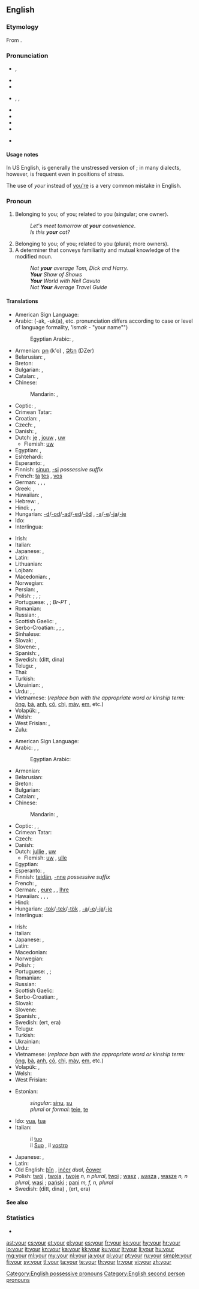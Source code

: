 ==English==
{{wikipedia}}

===Etymology===
From {{etyl|ang}} {{term|eower|ēower|lang=ang}}.

===Pronunciation===
* {{a|UK}} {{IPA|/jɔː(ɹ)/}}, {{X-SAMPA|/jO:(r)/}}
* {{audio|En-uk-your.ogg|Audio (UK)}}
* {{rhymes|ɔː(r)}}
* {{a|US}} {{enPR|yôr}}, {{IPA|/joʊɹ/|/jɔːɹ/|/joʊɻ/|/jɔːɻ/|/jʊəɹ/|/jɚ/|/jɝ/}}, {{X-SAMPA|/jO:r/}}
* {{audio|en-us-your.ogg|Audio (US)}}
* {{audio|en-us-your unstressed.ogg|Audio (US), unstressed}}
* {{rhymes|oʊr|ɔː(r)}}
* {{homophones|yore|you're}}
* {{homophones|yaw}} {{qualifier|in non-rhotic accents}}

====Usage notes====
In US English, {{IPAchar|/jɚ/}} is generally the unstressed version of {{IPAchar|/jɔːɹ/}}; in many dialects, however, {{IPAchar|/jɝ/}} is frequent even in positions of stress.

The use of ''your'' instead of [[you're]] is a very common mistake in English.

===Pronoun===
{{en-pron|desc=possessive}}

# Belonging to you; of you; related to you (singular; one owner).
#: ''Let's meet tomorrow at '''your''' convenience''.
#: ''Is this '''your''' cat?''
# Belonging to you; of you; related to you (plural; more owners).
# A determiner that conveys familiarity and mutual knowledge of the modified noun.
#: ''Not '''your''' average Tom, Dick and Harry.''
#: '''''Your''' Show of Shows''
#: '''''Your''' World with Neil Cavuto''
#: ''Not '''Your''' Average Travel Guide''

====Translations====
<!--IMHO, masculine singular translation should suffice; feminine and plurals should be found in the article for masculine singular. --~~~~ -->
{{trans-top|belonging to you (singular; one owner)}}
* American Sign Language: {{tø|ase|FlatB@Chesthigh-FingerUp|xs=American Sign Language}}
* Arabic: {{t-|ar|ك|alt=ـك}} (-ak, -uk(a), etc. pronunciation differs according to case or level of language formality, 'ism''ak'' - "your name"")
*: Egyptian Arabic: {{qualifier|owner is male}} {{tø|arz|ك|alt=ـك|tr=-ak or k|sc=Arab|xs=Egyptian Arabic}}, {{qualifier|owner is female}} {{tø|arz|ك|alt=ـك|tr=-ek or ki|sc=Arab|xs=Egyptian Arabic}}
* Armenian: [[քո]] (k'o) {{qualifier|informal}}, [[Ձեր]] (DZer) {{qualifier|informal}}
* Belarusian: {{t-|be|твой|tr=tvoj|xs=Belarusian}}, {{t-|be|ваш|tr=vaš|xs=Belarusian}} {{qualifier|formal}}
* Breton: {{t+|br|da|xs=Breton}}
* Bulgarian: {{t-|bg|твой|tr=tvoj}}, {{t-|bg|ваш|tr=vaš}} {{qualifier|formal}}
* Catalan: {{t|ca|el teu}}, {{t|ca|la teva}}
* Chinese:
*: Mandarin: {{t-|cmn|你|alt=你的|tr=nǐ-de|sc=Hani}}, {{t-|cmn|您|alt=您的|tr=nín-de|sc=Hani}} {{qualifier|formal}}
* Coptic: {{qualifier|owner is male}} {{tø|cop|ⲡⲉⲕ|m|tr=pek}} {{tø|cop|ⲧⲉⲕ |f|tr=tek}} {{tø|cop|ⲛⲉⲕ|m|f|p|tr=nek}}, {{qualifier|owner is female}} {{tø|cop|ⲡⲉ|m|tr=pe}} {{tø|cop|ⲧⲉ |f|tr=te}} {{tø|cop|ⲛⲉ|m|f|p|tr=ne}}
* Crimean Tatar: {{tø|crh|seniñ|xs=Crimean Tatar}}
* Croatian: {{t+|hr|tvoj}}, {{qualifier|formal}} {{t-|hr|vaš}}
* Czech: {{t+|cs|tvůj}}, {{t+|cs|váš}} {{qualifier|formal}}
* Danish: {{t+|da|din|c}}, {{t-|da|dit|n}}
* Dutch: [[je#Dutch|je]] {{qualifier|informal}}, [[jouw]] {{qualifier|informal}}, [[uw]] {{qualifier|formal}}
** Flemish: [[uw]] {{qualifier|both formal/informal}}
* Egyptian: {{qualifier|owner is male}} {{tø|egy|𓎡|tr=k}}, {{qualifier|owner is female}} {{tø|egy|𓏏|tr=t}}
* Eshtehardi: {{tø|esh|اشت|alt=اِشتَ|tr=eşta}}
* Esperanto: {{t+|eo|via|xs=Esperanto}}, {{t-|eo|viaj|xs=Esperanto}}
* Finnish: [[sinun]], [[-si]] ''possessive suffix''
* French: {{t+|fr|ton|m}} [[ta#French|ta]] {{f}} [[tes#French|tes]] {{p}} {{qualifier|informal}}, {{t+|fr|votre|s}} [[vos]] {{p}} {{qualifier|formal}}
* German: {{t+|de|dein|m}}, {{t+|de|deine|f}}, {{qualifier|formal}} {{t+|de|Ihr|m}}, {{t+|de|Ihre|f}}
* Greek: {{t|el|σας }}, {{t|el|σας |n|tr=sas}}
* Hawaiian: {{tø|haw|kou}}, {{tø|haw|kāu}} 
* Hebrew: {{qualifier|common}} {{t|he|שלך|m|f|tr=shelkha for male, shelakh for female|sc=Hebr}}, {{qualifier|formal}} {{t|he|ך|m|f|tr=-kha for male, -akh for female|sc=Hebr}}
* Hindi: {{qualifier|least formal}} {{t-|hi|तेरा|tr=terā|xs=Hindi}}, {{qualifier|formal}} {{t-|hi|आपका|tr=āpkā|xs=Hindi}}, {{qualifier|informal}} {{t-|hi|तुम्हारा|tr=tumhāra|xs=Hindi}}
* Hungarian: [[-d]]/[[-od]]/[[-ad]]/[[-ed]]/[[-öd]] {{qualifier|informal}}, [[-a]]/[[-e]]/[[-ja]]/[[-je]] {{qualifier|formal}}
* Ido: {{t+|io|vua|xs=Ido}}
* Interlingua: {{t|ia|tu}}
{{trans-mid}}
* Irish: {{t-|ga|do|xs=Irish}}
* Italian: {{t+|it|tuo}}
* Japanese: {{qualifier|polite}} {{t-|ja|あなたの|tr=anata-no}}, {{qualifier|familiar}} {{t|ja|きみの|tr=kimi-no}}
* Latin: {{t+|la|tuus|m}}
* Lithuanian: {{t+|lt|tavo|alt=tàvo|xs=Lithuanian}}
* Lojban: {{t|jbo|do}}
* Macedonian: {{t-|mk|твој|tr=tvoj}}, {{t-|mk|ваш|tr=vaš}} {{qualifier|formal}}
* Norwegian: {{t-|no|din}}
* Persian: {{t-|fa|ت|alt=ـت|tr=-at|xs=Persian}}, {{t|fa|تو|tr=to|sc=fa-Arab}}
* Polish: {{t+|pl|twój}}; {{qualifier|formal, to male:}} {{t|pl|pana}}, {{t|pl|pański|m}}; {{qualifier|formal, to female:}} {{t|pl|pani}}
* Portuguese: {{t+|pt|teu|m}}, {{t+|pt|tua|f}}; ''Br-PT'' {{t+|pt|seu|m}}, {{t+|pt|sua|f}}
* Romanian: {{t-|ro|tău}}
* Russian: {{t+|ru|твой|tr=tvoj}} {{qualifier|informal}}, {{t+|ru|ваш|tr=vaš}} {{qualifier|formal}}
* Scottish Gaelic: {{t-|gd|do|xs=Scottish Gaelic}} {{qualifier|informal}}, {{t+|gd|ur|xs=Scottish Gaelic}} {{qualifier|formal}}
* Serbo-Croatian: {{t|sh|твој|sc=Cyrl|xs=Serbo-Croatian}}, {{t|sh|tvoj|xs=Serbo-Croatian}}; {{t|sh|ваш|sc=Cyrl|xs=Serbo-Croatian}}, {{t|sh|vaš|xs=Serbo-Croatian}} {{qualifier|formal}}
* Sinhalese: {{t|si|ඔයාගේ|tr=oyāgē|sc=Sinh|xs=Sinhalese}}
* Slovak: {{t-|sk|tvoj}}, {{t-|sk|váš}} {{qualifier|formal}}
* Slovene: {{t+|sl|tvoj}}, {{t+|sl|vaš}} {{qualifier|formal}}
* Spanish: {{t+|es|tu|s}}, {{t+|es|su|s}}
* Swedish: {{t+|sv|din}} (ditt, dina)
* Telugu: {{qualifier|formal}} {{t|te|మీ|tr=mee}}, {{qualifier|informal}} {{t|te|నీ|tr=nee}}
* Thai: {{t|th|ของคุณ|tr=kŏng kun}}
* Turkish: {{t|tr|senin}}
* Ukrainian: {{t|uk|твій|tr=tvij|xs=Ukrainian}} {{qualifier|informal}}, {{t+|uk|ваш|tr=vaš|xs=Ukrainian}} {{qualifier|formal}}
* Urdu: {{qualifier|least formal}} {{t|ur|تیرا|tr=tera|xs=Urdu}}, {{qualifier|informal}} {{t|ur|تمہارا|tr=tumhaara|xs=Urdu}}, {{qualifier|formal}} {{t-|ur|آپ کا|tr=aap ka|xs=Urdu}}
* Vietnamese: {{t|vi|của bạn|xs=Vietnamese}} (''replace bạn with the appropriate word or kinship term:'' [[ông]], [[bà]], [[anh]], [[cô]], [[chị]], [[mày]], [[em]], etc.)
* Volapük: {{t|vo|olik}}, {{t|vo|ola}}
* Welsh: {{t|cy|dy}}
* West Frisian: {{t-|fy|dyn|xs=West Frisian}}, {{t+|fy|jo|xs=West Frisian}}
* Zulu: {{t|zu|-kho}}
{{trans-bottom}}

{{trans-top|belonging to you (plural; more owners)}}
* American Sign Language: {{tø|ase|FlatB@Chesthigh-FingerUp RoundHoriz|xs=American Sign Language}}
* Arabic: {{t-|ar|كم|m|alt=ـكم|tr=kum}} {{qualifier|most common}}, {{t-|ar|كن|f|alt=ـكن|tr=kunna}} {{qualifier|only used in very formal Arabic}}, {{t-|ar|كما|alt=ـكما|tr=kuma}} {{dual}} {{qualifier|only used in very formal Arabic}}
*: Egyptian Arabic: {{tø|arz|كو|alt=ـكو|tr=ku|sc=Arab|xs=Egyptian Arabic}}
* Armenian: {{t-|hy|ձեր|tr=dzer}}
* Belarusian: {{t-|be|ваш|tr=vaš|xs=Belarusian}}
* Breton: {{t+|br|ho|xs=Breton}}
* Bulgarian: {{t-|bg|ваш|tr=vaš}}
* Catalan: {{t|ca|el vostre|m}}, {{t|ca|la vostra|f}}
* Chinese:
*: Mandarin: {{t-|cmn|你們|alt=你們的|sc=Hani}}, {{t-|cmn|你们|alt=你们的|tr=nǐmen-de|sc=Hani}}
* Coptic: {{tø|cop|ⲡⲉⲧⲉⲛ|m|tr=peten}}, {{tø|cop|ⲧⲉⲧⲉⲛ|f|tr=teten}}, {{tø|cop|ⲛⲉⲧⲉⲛ|m|f|p|tr=neten}}
* Crimean Tatar: {{tø|crh|siziñ|xs=Crimean Tatar}}
* Czech: {{t+|cs|váš}}
* Danish: {{t|da|jeres|n|c}}
* Dutch: [[jullie]] {{qualifier|informal}}, [[uw]] {{qualifier|formal}}
** Flemish: [[uw]] {{qualifier|both formal/informal}}, [[ulle]] {{qualifier|informal}}
* Egyptian: {{tø|egy|𓏏𓈖𓏥|tr=tn}}
* Esperanto: {{t+|eo|via|xs=Esperanto}}, {{t-|eo|viaj|xs=Esperanto}}
* Finnish: [[teidän]], [[-nne]] ''possessive suffix''
* French: {{t+|fr|votre}}, {{t|fr|vos}}
* German: {{t+|de|euer|m}}, [[eure]] {{f}}, {{qualifier|formal}} {{t+|de|Ihr|m}}, [[Ihre]] {{f}}
* Hawaiian: {{qualifier|dual}} {{tø|haw|ko}} {{tø|haw|ʻolua}}, {{tø|haw|kā}} {{tø|haw|ʻolua}}, {{qualifier|plural}} {{tø|haw|ko}} {{tø|haw|ʻoukou}}, {{tø|haw|kā}} {{tø|haw|ʻoukou}} 
* Hindi: {{t-|hi|आपका|tr=āpka|xs=Hindi}}
* Hungarian: [[-tok]]/[[-tek]]/[[-tök]] {{qualifier|informal}}, [[-a]]/[[-e]]/[[-ja]]/[[-je]] {{qualifier|formal}}
* Interlingua: {{t|ia|vostre}}
{{trans-mid}}
* Irish: {{t-|ga|bhur|xs=Irish}}
* Italian: {{t-|it|vostro}}
* Japanese: {{qualifier|polite}} {{t|ja|あなたたちの|tr=anatatachi-no}}, {{qualifier|familiar}} {{t|ja|きみたちの|tr=kimitachi-no}}
* Latin: {{t+|la|vester|m}}
* Macedonian: {{t-|mk|ваш|tr=vaš}}
* Norwegian: {{t-|no|dine}}
* Polish: {{t+|pl|wasz}}; {{qualifier|formal:}} {{t|pl|państwa}}
* Portuguese: {{t+|pt|vosso|m}}, {{t+|pt|vossa|f}};
* Romanian: {{t-|ro|vostru}}
* Russian: {{t+|ru|ваш|tr=vaš}}
* Scottish Gaelic: {{t+|gd|ur|xs=Scottish Gaelic}}
* Serbo-Croatian: {{t|sh|ваш|sc=Cyrl|xs=Serbo-Croatian}}, {{t|sh|vaš|xs=Serbo-Croatian}}
* Slovak: {{t-|sk|váš}}
* Slovene: {{t+|sl|vaš}}
* Spanish: {{t-|es|vuestro|m|s}}, {{t+|es|su|m|s}}
* Swedish: {{t+|sv|er}} (ert, era)
* Telugu: {{t|te|మీ|tr=mee}}
* Turkish: {{t|tr|sizin}}
* Ukrainian: {{t+|uk|ваш|tr=vaš|xs=Ukrainian}}
* Urdu: {{t-|ur|آپ کا|tr=aap ka|xs=Urdu}}
* Vietnamese: {{t|vi|của các bạn|xs=Vietnamese}} (''replace bạn with the appropriate word or kinship term:'' [[ông]], [[bà]], [[anh]], [[cô]], [[chị]], [[mày]], [[em]], etc.)
* Volapük: {{t|vo|olsik}}, {{t|vo|olas}}
* Welsh: {{t|cy|eich}}
* West Frisian: {{t-|fy|jim|xs=West Frisian}}
{{trans-bottom}}

{{trans-top|determiner}}
{{trans-mid}}
{{trans-bottom}}

{{trans-top|belonging to you (to be sorted)}}
* Estonian:
*: ''singular'': [[sinu]], [[su]]
*: ''plural'' or ''formal'': [[teie]], [[te]]
* Ido: [[vua]], [[tua]]
* Italian:
*: il [[tuo]] {{m}} {{qualifier|belonging to one person; informal}}
*: il [[Suo]] {{m}}, il [[vostro]] {{m}} {{qualifier|belonging to one person; formal}}
{{trans-mid}}
* Japanese: {{t-|ja|あなたの}}, {{t-|ja|君の}}
* Latin: {{t|la|tuus}}
* Old English: [[þin|þīn]] {{s}}, [[incer|inċer]] ''dual'', [[eower|ēower]] {{p}}
* Polish: [[twój]] {{m}}, [[twoja]] {{f}}, [[twoje]] ''n, n plural'', [[twoi]] {{m|p}}; [[wasz]] {{m}}, [[wasza]] {{f}}, [[wasze]] ''n, n plural'', [[wasi]] {{m|p}}; {{qualifier|formal to male}} [[pański]] {{m}}; {{qualifier|formal to female}} [[pani]] ''m, f, n, plural''
* Swedish: {{t|sv|din}} (ditt, dina) {{qualifier|singular owner}}, {{t|sv|er}} (ert, era) {{qualifier|plural owners}}
{{trans-bottom}}

====See also====
{{English personal pronouns}}

===Statistics===
* {{rank|out|into|up|57|your|any|what|do}}

[[Category:English possessive pronouns]]
[[Category:English second person pronouns]]

[[ast:your]]
[[cs:your]]
[[et:your]]
[[el:your]]
[[es:your]]
[[fr:your]]
[[ko:your]]
[[hy:your]]
[[hr:your]]
[[io:your]]
[[it:your]]
[[kn:your]]
[[ka:your]]
[[kk:your]]
[[ku:your]]
[[lt:your]]
[[li:your]]
[[hu:your]]
[[mg:your]]
[[ml:your]]
[[my:your]]
[[nl:your]]
[[ja:your]]
[[pl:your]]
[[pt:your]]
[[ru:your]]
[[simple:your]]
[[fi:your]]
[[sv:your]]
[[tl:your]]
[[ta:your]]
[[te:your]]
[[th:your]]
[[tr:your]]
[[vi:your]]
[[zh:your]]